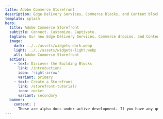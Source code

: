 ```yaml
---
title: Adobe Commerce Storefront
description: Edge Delivery Services, Commerce blocks, and Content blocks define the new Adobe Commerce Storefront.
template: splash
hero:
  title: Adobe Commerce Storefront
  subtitle: Connect. Customize. Captivate.
  tagline: Our new Edge Delivery Services, Commerce dropins, and Content blocks are now combined to create the fastest shops on the web. Find out how they can work for you.
  image:
    dark: ../../assets/widgets-dark.webp
    light: ../../assets/widgets-light.webp
    alt: Adobe Commerce Storefront
  actions:
    - text: Discover the Building Blocks
      link: /introduction/
      icon: 'right-arrow'
      variant: primary
    - text: Create a Storefront
      link: /storefront-tutorial/
      icon: rocket
      variant: secondary
  banner:
    content: |
      These are alpha docs under active development. If you have any questions, post them in this Slack channel: <a href="https://adobe.enterprise.slack.com/archives/C034VBDRM6U">#content-and-commerce-working-group"</a>.
---
```



<CardGrid>
  <LinkCard
    icon="rocket"
    title="Create a Storefront!"
    description="Learn how to customize Commerce components while building an Edge Delivery storefront."
    href="/storefront-tutorial/"
  />
  <LinkCard
    icon="seti:code-search"
    title="Product Details dropin"
    description="Learn about the Product Details dropin."
    href="/product-details/pdp-anatomy/"
  />
  <LinkCard
    icon="seti:code-search"
    title="Cart dropin"
    description="Learn about the Cart dropin."
    href="/cart/cart-anatomy/"
  />
  <LinkCard
    icon="seti:code-search"
    title="Checkout dropin"
    description="Learn about the Checkout dropin."
    href="/checkout/checkout-anatomy/"
  />
</CardGrid>
